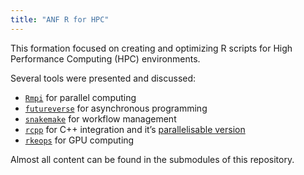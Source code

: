 ```yaml
---
title: "ANF R for HPC"
---
```


This formation focused on creating and optimizing R scripts for High Performance Computing (HPC) environments.

Several tools were presented and discussed:

- [`Rmpi`](https://github.com/GroupeCalcul/ANFRCalculRmpi/tree/5450db63710bad878e2d5155395b8a5b3f59e23b) for parallel computing
- [`futureverse`](https://github.com/astamm/anf-rhpc-futureverse/tree/8a261c69b97562bc539f9d7208c84c689e830d5c) for asynchronous programming
- [`snakemake`](https://github.com/fchuffar/demo_snakemake/tree/5cc12182c39b998db7b5c17d91b2b93c91b891c2) for workflow management
- [`rcpp`](https://github.com/Boudry-Felix/ANF_R_HPC/blob/main/rcpp_hpc) for C++ integration and it's [parallelisable version](https://github.com/astamm/parallel-rcpp/tree/9ce2c680b82d724e1c14b2c6c1fc94a8852ec519)
- [`rkeops`](https://github.com/Boudry-Felix/ANF_R_HPC/blob/main/r-gpu-rkeops) for GPU computing

Almost all content can be found in the submodules of this repository.